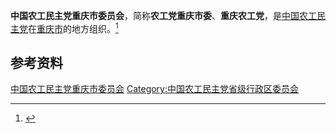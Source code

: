 {{Infobox PRCG
|机构名称 = 中国农工民主党重庆市委员会
|标志1    =
|格言1    =
|届数     = 
|任期始   = 
|任期终   =
|职位1    = 主任委员
|人员1    = [[但彦铮|但彦铮]]
|职位2    = 副主任委员
|人员2    =
|人数2    =
|职位3    =
|人员3    =
|组织法规 = 中国农工民主党章程
|上级机构 = [[中国农工民主党中央委员会|中国农工民主党中央委员会]]
|机构类型 = [[民主党派|民主党派]][[中国一级行政区|省级行政区]][[委员会|委员会]]
|行政级别 = 正厅级
|场所1    = 
|地址1    = 
|邮编1    = 
|电话1    = 
|官网1    = {{url|http://www.cqngd.gov.cn/}}
}}
'''中国农工民主党重庆市委员会'''，简称'''农工党重庆市委'''、'''重庆农工党'''，是[[中国农工民主党|中国农工民主党]]在[[重庆市|重庆市]]的地方组织。<ref>{{Cite web|title=中国农工民主党章程|url=http://www.ngd.org.cn/gs/zc/20000.htm|accessdate=2020-09-02|work=中国农工民主党|archiveurl=https://web.archive.org/web/20200902135358/http://www.ngd.org.cn/gs/zc/20000.htm|archivedate=2020-09-02|dead-url=no}}</ref>

== 参考资料 ==
{{reflist}}

{{中华人民共和国各省级行政区|委员会|中国农工民主党|仅内地=yes}}

{{Authority control}}
[[Category:中国农工民主党重庆市委员会|]]
[[Category:中国农工民主党省级行政区委员会|Category:中国农工民主党省级行政区委员会]]